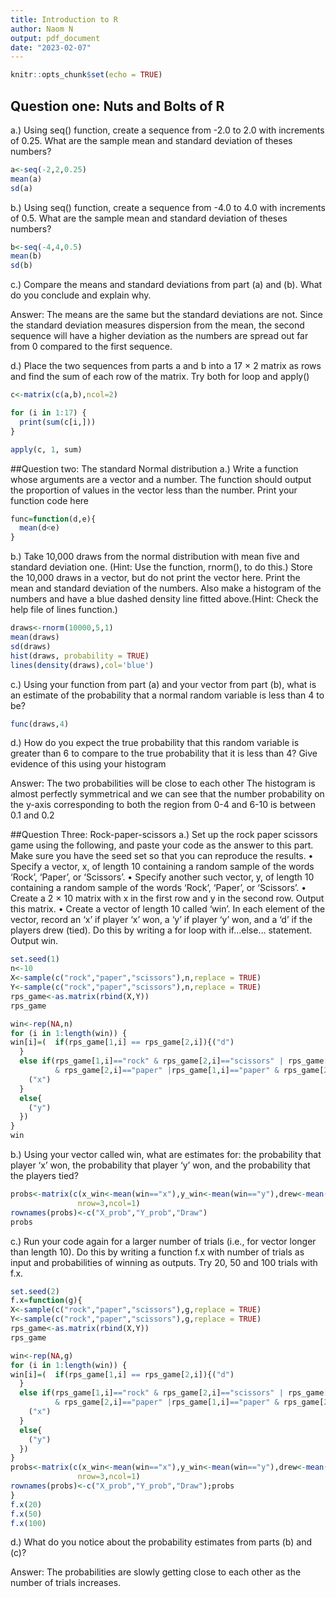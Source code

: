 ---
title: Introduction to R
author: Naom N
output: pdf_document
date: "2023-02-07"
---

```{r setup, include=FALSE}
knitr::opts_chunk$set(echo = TRUE)
```

## Question one: Nuts and Bolts of R
a.) Using seq() function, create a sequence from -2.0 to 2.0 with increments of 0.25. What are the sample mean and standard deviation of theses numbers?

```{r}
a<-seq(-2,2,0.25)
mean(a)
sd(a)
```
b.) Using seq() function, create a sequence from -4.0 to 4.0 with increments of 0.5. What are the sample mean and standard deviation of theses numbers?

```{r}
b<-seq(-4,4,0.5)
mean(b)
sd(b)
```
c.) Compare the means and standard deviations from part (a) and (b). What do you conclude and explain why.

Answer:
The means are the same but the standard deviations are not.
Since the standard deviation measures dispersion from the mean, the second sequence will have a higher deviation as the numbers are spread out far from 0 compared to the first sequence.


d.) Place the two sequences from parts a and b into a 17 × 2 matrix as rows and find the sum of each row of the matrix. Try both for loop and apply()

```{r}
c<-matrix(c(a,b),ncol=2)

for (i in 1:17) {
  print(sum(c[i,]))
}

apply(c, 1, sum)
```

##Question two: The standard Normal distribution
a.) Write a function whose arguments are a vector and a number. The function should output the proportion of values in the vector less than the number. Print your function code here
```{r}
func=function(d,e){
  mean(d<e)
}
```

b.) Take 10,000 draws from the normal distribution with mean five and standard deviation one. (Hint: Use the function, rnorm(), to do this.) Store the 10,000 draws in a vector, but do not print the vector here. Print the mean and standard deviation of the numbers. Also make a histogram of the numbers and have a blue dashed density line fitted above.(Hint: Check the help file of lines function.)

```{r}
draws<-rnorm(10000,5,1)
mean(draws)
sd(draws)
hist(draws, probability = TRUE)
lines(density(draws),col='blue')
```
c.) Using your function from part (a) and your vector from part (b), what is an estimate of the probability that a normal random variable is less than 4 to be?

```{r}
func(draws,4)
```

d.) How do you expect the true probability that this random variable is greater than 6 to compare to the true probability that it is less than 4? Give evidence of this using your histogram

Answer:
The two probabilities will be close to each other
The histogram is almost perfectly symmetrical and we can see that the number probability
on the y-axis corresponding to both the region from 0-4 and 6-10 is between 0.1 and 0.2


##Question Three: Rock-paper-scissors
a.) Set up the rock paper scissors game using the following, and paste your code as the answer to this part.
Make sure you have the seed set so that you can reproduce the results.
• Specify a vector, x, of length 10 containing a random sample of the words ‘Rock’, ‘Paper’, or ‘Scissors’.
• Specify another such vector, y, of length 10 containing a random sample of the words ‘Rock’, ‘Paper’, or ‘Scissors’.
• Create a 2 × 10 matrix with x in the first row and y in the second row. Output this matrix.
• Create a vector of length 10 called ‘win’. In each element of the vector, record an ‘x’ if player ‘x’ won, a ‘y’ if player ‘y’ won, and a ‘d’ if the players drew (tied). Do this by writing a for loop with if...else... statement. Output win.

```{r}
set.seed(1)
n<-10
X<-sample(c("rock","paper","scissors"),n,replace = TRUE)
Y<-sample(c("rock","paper","scissors"),n,replace = TRUE)
rps_game<-as.matrix(rbind(X,Y))
rps_game

win<-rep(NA,n)
for (i in 1:length(win)) {
win[i]=(  if(rps_game[1,i] == rps_game[2,i]){("d")
  }
  else if(rps_game[1,i]=="rock" & rps_game[2,i]=="scissors" | rps_game[1,i]=="scissors"
          & rps_game[2,i]=="paper" |rps_game[1,i]=="paper" & rps_game[2,i]=="rock" ){
    ("x")
  }
  else{
    ("y")
  })
}
win
```

b.) Using your vector called win, what are estimates for: the probability that player ‘x’ won, the probability that player ‘y’ won, and the probability that the players tied?

```{r}

probs<-matrix(c(x_win<-mean(win=="x"),y_win<-mean(win=="y"),drew<-mean(win=="d")),
               nrow=3,ncol=1)
rownames(probs)<-c("X_prob","Y_prob","Draw")
probs
```

c.) Run your code again for a larger number of trials (i.e., for vector longer than length 10). Do this by writing a function f.x with number of trials as input and probabilities of winning as outputs. Try 20, 50 and 100 trials with f.x.

```{r}
set.seed(2)
f.x=function(g){
X<-sample(c("rock","paper","scissors"),g,replace = TRUE)
Y<-sample(c("rock","paper","scissors"),g,replace = TRUE)
rps_game<-as.matrix(rbind(X,Y))
rps_game

win<-rep(NA,g)
for (i in 1:length(win)) {
win[i]=(  if(rps_game[1,i] == rps_game[2,i]){("d")
  }
  else if(rps_game[1,i]=="rock" & rps_game[2,i]=="scissors" | rps_game[1,i]=="scissors"
          & rps_game[2,i]=="paper" |rps_game[1,i]=="paper" & rps_game[2,i]=="rock" ){
    ("x")
  }
  else{
    ("y")
  })
}
probs<-matrix(c(x_win<-mean(win=="x"),y_win<-mean(win=="y"),drew<-mean(win=="d")),
               nrow=3,ncol=1)
rownames(probs)<-c("X_prob","Y_prob","Draw");probs
}
f.x(20)
f.x(50)
f.x(100)
```

d.) What do you notice about the probability estimates from parts (b) and (c)?

Answer:
The probabilities are slowly getting close to each other as the number of trials increases.

